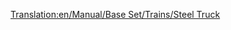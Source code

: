 [[Translation:en/Manual/Base Set/Trains/Steel Truck]]
{{hu/Manual/Base Set/Trains/Navbox Vagonok}}
{{hu/Manual/Base Set/Trains/Vagonok|Name=Acélszállító vagon
|Picture=[[File:en/Manual/Base Set/Trains/Steeltruck.png]]
|NormalCost=£1,148 ($2,296)
|NormalWeight=18 / 38 t
|NormalCapacity=20 tonna acél
|MonoCost=£1,148 ($2,296)
|MonoWeight=18 / 43 t
|MonoCapacity=25 tonna acél
|MagCost=£1,148 ($2,296)
|MagWeight=18 / 45 t
|MagCapacity=27 tonna acél
|Description=Rakományához, az [[hu/Manual/Base Set/Cargos/Acél|acélhoz]] hasonlóan csak [[hu/Manual/Éghajlatok#mersekelt|mérsékelt]] éghajlaton elérhető.
}}